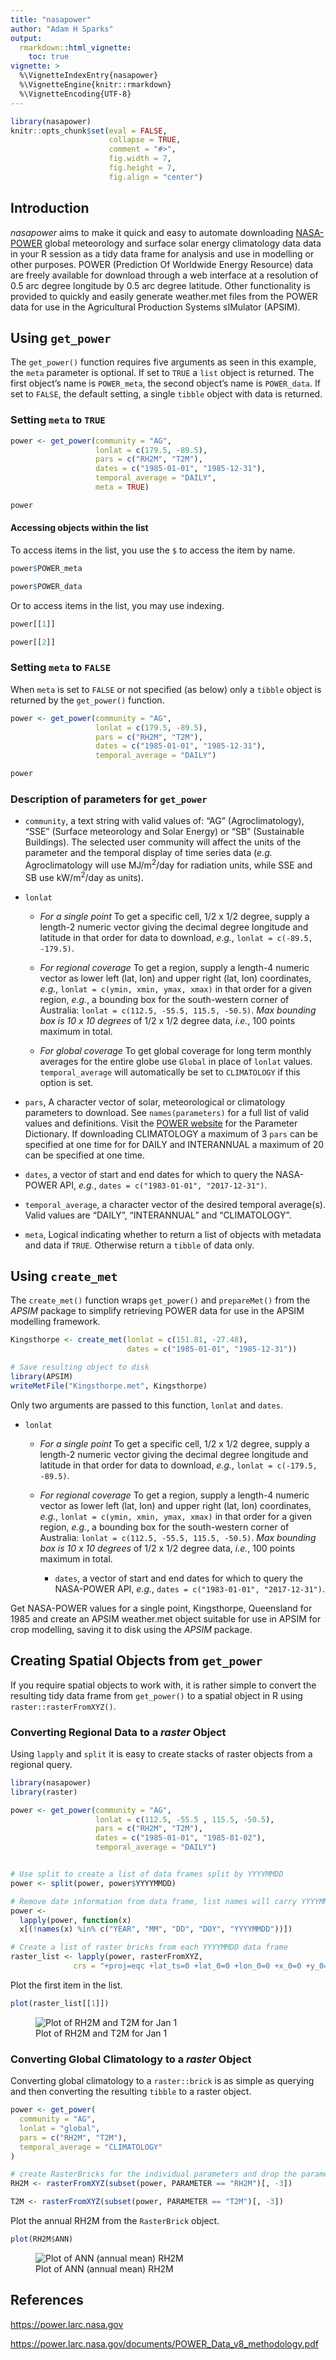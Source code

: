 ```yaml
---
title: "nasapower"
author: "Adam H Sparks"
output:
  rmarkdown::html_vignette:
    toc: true
vignette: >
  %\VignetteIndexEntry{nasapower}
  %\VignetteEngine{knitr::rmarkdown}
  %\VignetteEncoding{UTF-8}
---
```


```r
library(nasapower)
knitr::opts_chunk$set(eval = FALSE,
                      collapse = TRUE,
                      comment = "#>",
                      fig.width = 7,
                      fig.height = 7,
                      fig.align = "center")
```

## Introduction

_nasapower_ aims to make it quick and easy to automate downloading
[NASA-POWER](https://power.larc.nasa.gov) global meteorology and surface solar
energy climatology data  data in your R session as a tidy data frame for
analysis and use in modelling or other purposes. POWER (Prediction Of Worldwide
Energy Resource) data are freely available for download through a web interface
at a resolution of 0.5 arc degree longitude by 0.5 arc degree latitude. Other
functionality is provided to quickly and easily generate weather.met files from
the POWER data for use in the Agricultural Production Systems sIMulator (APSIM).

## Using `get_power`

The `get_power()` function requires five arguments as seen in this example,
the `meta` parameter is optional. If set to `TRUE` a `list` object is returned.
The first object's name is `POWER_meta`, the second object's name is
`POWER_data`. If set to `FALSE`, the default setting, a single `tibble` object with data is returned.

### Setting `meta` to `TRUE`

```r
power <- get_power(community = "AG",
                   lonlat = c(179.5, -89.5),
                   pars = c("RH2M", "T2M"),
                   dates = c("1985-01-01", "1985-12-31"),
                   temporal_average = "DAILY",
                   meta = TRUE)

power
```

#### Accessing objects within the list

To access items in the list, you use the `$` to access the item by name.

```r
power$POWER_meta

power$POWER_data
```

Or to access items in the list, you may use indexing.

```r
power[[1]]

power[[2]]
```


### Setting `meta` to `FALSE`

When `meta` is set to `FALSE` or not specified (as below) only a `tibble` object
is returned by the `get_power()` function.

```r
power <- get_power(community = "AG",
                   lonlat = c(179.5, -89.5),
                   pars = c("RH2M", "T2M"),
                   dates = c("1985-01-01", "1985-12-31"),
                   temporal_average = "DAILY")

power
```

### Description of parameters for `get_power`

- `community`, a text string with valid values of: "AG" (Agroclimatology), "SSE"
(Surface meteorology and Solar Energy) or "SB" (Sustainable Buildings). The
selected user community will affect the units of the parameter and the temporal
display of time series data (_e.g._ Agroclimatology will use MJ/m^2^/day for
radiation units, while SSE and SB use kW/m^2^/day as units).

- `lonlat`
  - *For a single point* To get a specific cell, 1/2 x 1/2 degree, supply a
    length-2 numeric vector giving the decimal degree longitude and latitude in
    that order for data to download,  *e.g.*, `lonlat = c(-89.5, -179.5)`.  
  
  - *For regional coverage* To get a region, supply a length-4 numeric
    vector as lower left (lat, lon) and upper right (lat, lon) coordinates,
    *e.g.*, `lonlat = c(ymin, xmin, ymax, xmax)` in that order for a given
    region, *e.g.*, a bounding box for the south-western corner of Australia:
    `lonlat = c(112.5, -55.5, 115.5, -50.5)`. *Max bounding box is 10 x 10
    degrees* of 1/2 x 1/2 degree data, *i.e.*, 100 points maximum in total.  
  
  - *For global coverage* To get global coverage for long term monthly
    averages for the entire globe use `Global` in place of `lonlat` values.
    `temporal_average` will automatically be set to `CLIMATOLOGY` if this option
    is set.
    
- `pars`, A character vector of solar, meteorological or climatology
  parameters to download.  See `names(parameters)` for a full list of
  valid values and definitions.  Visit the 
  [POWER website](https://power.larc.nasa.gov/#resources) for the Parameter
  Dictionary.  If downloading CLIMATOLOGY a maximum of 3 `pars` can be
  specified at one time for for DAILY and INTERANNUAL a maximum of 20 can
  be specified at one time.

- `dates`, a vector of start and end dates for which to query the NASA-POWER
  API, *e.g.*, `dates = c("1983-01-01", "2017-12-31")`. 

- `temporal_average`, a character vector of the desired temporal average(s).
  Valid values are "DAILY", "INTERANNUAL" and "CLIMATOLOGY".
  
- `meta`, Logical indicating whether to return a list of objects with metadata
and data if `TRUE`. Otherwise return a `tibble` of data only.

## Using `create_met`

The `create_met()` function wraps `get_power()` and `prepareMet()` from the
_APSIM_ package to simplify retrieving POWER data for use in the APSIM
modelling framework.

```r
Kingsthorpe <- create_met(lonlat = c(151.81, -27.48),
                          dates = c("1985-01-01", "1985-12-31"))

# Save resulting object to disk
library(APSIM)
writeMetFile("Kingsthorpe.met", Kingsthorpe)
```

Only two arguments are passed to this function, `lonlat` and `dates`.

- `lonlat`
  - *For a single point* To get a specific cell, 1/2 x 1/2 degree, supply a
    length-2 numeric vector giving the decimal degree longitude and latitude in
    that order for data to download,  *e.g.*, `lonlat = c(-179.5, -89.5)`.  
  
  - *For regional coverage* To get a region, supply a length-4 numeric
    vector as lower left (lat, lon) and upper right (lat, lon) coordinates,
    *e.g.*, `lonlat = c(ymin, xmin, ymax, xmax)` in that order for a given
    region, *e.g.*, a bounding box for the south-western corner of Australia:
    `lonlat = c(112.5, -55.5, 115.5, -50.5)`. *Max bounding box is 10 x 10
    degrees* of 1/2 x 1/2 degree data, *i.e.*, 100 points maximum in total.  
    
    - `dates`, a vector of start and end dates for which to query the NASA-POWER
  API, *e.g.*, `dates = c("1983-01-01", "2017-12-31")`. 

Get NASA-POWER values for a single point, Kingsthorpe, Queensland for 1985 and
create an APSIM weather.met object suitable for use in APSIM for crop modelling,
saving it to disk using the _APSIM_ package.

## Creating Spatial Objects from `get_power`

If you require spatial objects to work with, it is rather simple to convert
the resulting tidy data frame from `get_power()` to a spatial object in R using `raster::rasterFromXYZ()`.

### Converting Regional Data to a _raster_ Object

Using `lapply` and `split` it is easy to create stacks of raster objects from
a regional query.

```r
library(nasapower)
library(raster)

power <- get_power(community = "AG",
                   lonlat = c(112.5, -55.5 , 115.5, -50.5),
                   pars = c("RH2M", "T2M"),
                   dates = c("1985-01-01", "1985-01-02"),
                   temporal_average = "DAILY")


# Use split to create a list of data frames split by YYYYMMDD
power <- split(power, power$YYYYMMDD)

# Remove date information from data frame, list names will carry YYYYMMDD
power <-
  lapply(power, function(x)
  x[(!names(x) %in% c("YEAR", "MM", "DD", "DOY", "YYYYMMDD"))])

# Create a list of raster bricks from each YYYYMMDD data frame
raster_list <- lapply(power, rasterFromXYZ,
              crs = "+proj=eqc +lat_ts=0 +lat_0=0 +lon_0=0 +x_0=0 +y_0=0 +ellps=WGS84 +datum=WGS84 +units=m +no_defs ")
```

Plot the first item in the list.

```r
plot(raster_list[[1]])
```

![Plot of RH2M and T2M for Jan 1](../man/figures/nasapower_Figure1.png)

### Converting Global Climatology to a _raster_ Object

Converting global climatology to a `raster::brick` is as simple as querying
and then converting the resulting `tibble` to a raster object.

```r
power <- get_power(
  community = "AG",
  lonlat = "global",
  pars = c("RH2M", "T2M"),
  temporal_average = "CLIMATOLOGY"
)

# create RasterBricks for the individual parameters and drop the parameter field
RH2M <- rasterFromXYZ(subset(power, PARAMETER == "RH2M")[, -3])

T2M <- rasterFromXYZ(subset(power, PARAMETER == "T2M")[, -3])
```

Plot the annual RH2M from the `RasterBrick` object.

```r
plot(RH2M$ANN)
```

![Plot of ANN (annual mean) RH2M](../man/figures/nasapower_Figure2.png)

## References

<https://power.larc.nasa.gov>

<https://power.larc.nasa.gov/documents/POWER_Data_v8_methodology.pdf>
